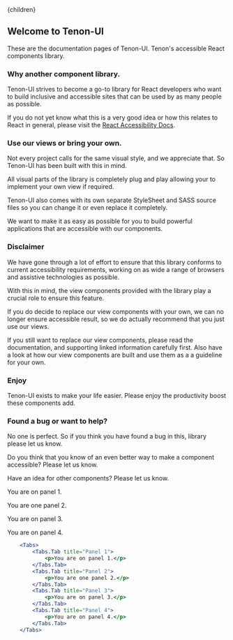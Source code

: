 

<Layout>
    <Helmet>
        <title>Tenon-ui | Home page</title>
    </Helmet>{children}
</Layout>

## Welcome to Tenon-UI

These are the documentation pages of Tenon-UI. Tenon's accessible React components library.

### Why another component library.

Tenon-UI strives to become a go-to library for React developers who want to build inclusive and
accessible sites that can be used by as many people as possible.

If you do not yet know what this is a very good idea or how this relates to React in general, 
please visit the [React Accessibility Docs](https://reactjs.org/docs/accessibility.html).

### Use our views or bring your own.

Not every project calls for the same visual style, and we appreciate that. So Tenon-UI has
been built with this in mind. 

All visual parts of the library is completely plug and play allowing your to implement your own
view if required. 

Tenon-UI also comes with its own separate StyleSheet and SASS source files so you can change
it or even replace it completely.

We want to make it as easy as possible for you to build powerful applications that are 
accessible with our components.

### Disclaimer

We have gone through a lot of effort to ensure that this library conforms to current 
accessibility requirements, working on as wide a range of browsers and assistive technologies
as possible.

With this in mind, the view components provided with the library play a crucial 
role to ensure this feature.

If you do decide to replace our view components with your own, we can no longer ensure
accessible result, so we do actually recommend that you just use our views.

If you still want to replace our view components, please read the documentation, and 
supporting linked information carefully first. Also have a look at how our view 
components are built and use them as a a guideline for your own.

### Enjoy  

Tenon-UI exists to make your life easier. Please enjoy the productivity boost these
components add.

### Found a bug or want to help?

No one is perfect. So if you think you have found a bug in this, library please let us know.

Do you think that you know of an even better way to make a component accessible? Please let us know.

Have an idea for other components? Please let us know.






<Tabs>
        <Tabs.Tab title="Panel 1">
            <p>You are on panel 1.</p>
        </Tabs.Tab>
        <Tabs.Tab title="Panel 2">
            <p>You are one panel 2.</p>
        </Tabs.Tab>
        <Tabs.Tab title="Panel 3">
            <p>You are on panel 3.</p>
        </Tabs.Tab>
        <Tabs.Tab title="Panel 4">
            <p>You are on panel 4.</p>
        </Tabs.Tab>
    </Tabs>

```jsx
    <Tabs>
        <Tabs.Tab title="Panel 1">
            <p>You are on panel 1.</p>
        </Tabs.Tab>
        <Tabs.Tab title="Panel 2">
            <p>You are one panel 2.</p>
        </Tabs.Tab>
        <Tabs.Tab title="Panel 3">
            <p>You are on panel 3.</p>
        </Tabs.Tab>
        <Tabs.Tab title="Panel 4">
            <p>You are on panel 4.</p>
        </Tabs.Tab>
    </Tabs>
```


